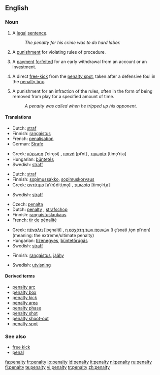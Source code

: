 {{wikipedia}}
==English==

===Noun===
{{en-noun|penalties}}

# A [[legal]] [[sentence]].
#:''The penalty for his crime was to do hard labor.''
# A [[punishment]] for violating rules of procedure.
#{{finance}} A [[payment]] [[forfeit]]ed for an early withdrawal from an account or an investment.
# {{football}} A direct [[free-kick]] from the [[penalty spot]], taken after a defensive foul in the [[penalty box]].
# {{Icehockey}} A punishment for an infraction of the rules, often in the form of being removed from play for a specified amount of time.
#:''A penalty was called when he tripped up his opponent.''

====Translations====
{{trans-top|legal sentence}}
*Dutch: [[straf]] {{f}}
*Finnish: [[rangaistus]]
*French: [[penalisation]] {{f}}
*German: [[Strafe]]
{{trans-mid}}
*Greek: [[κύρωση]] [ˈciro̞si] {{f}}, [[ποινή]] [piˈni] {{f}}, [[τιμωρία]] [timo̞ˈriˌa] {{f}}
*Hungarian: [[büntetés]]
*Swedish: [[straff]] {{n}}
{{trans-bottom}}

{{trans-top|punishment for violating rules of procedure}}
*Dutch: [[straf]] {{f}}
*Finnish: [[sopimussakko]], [[sopimuskorvaus]]
*Greek: [[αντίτιμο]] [aˈ(n)ditiˌmo̞] {{n}}, [[τιμωρία]] [timo̞ˈriˌa] {{f}}
{{trans-mid}}
*Swedish: [[straff]] {{n}}
{{trans-bottom}}

{{trans-top|free-kick in football}}
*Czech: [[penalta]] {{f}}
*Dutch: [[#Dutch|penalty]] {{m}}, [[strafschop]] {{m}}
*Finnish: [[rangaistuslaukaus]]
*French: [[tir de pénalité]] {{m}}
{{trans-mid}}
*Greek: [[πέναλτι]] [ˈpe̞nalti] {{n}}, [[η εσχάτη των ποινών]] [i e̞ˈsxati ˌto̞n piˈno̞n] {{f}} (meaning: the extreme/ultimate penalty)
*Hungarian: [[tizenegyes]], [[büntetőrúgás]]
*Swedish: [[straff]] {{c}}
{{trans-bottom}}

{{trans-top|punishment in ice hockey}}
*Finnish: [[rangaistus]], [[jäähy]]
{{trans-mid}}
*Swedish: [[utvisning]] {{c}}
{{trans-bottom}}

====Derived terms====
*[[penalty arc]]
*[[penalty box]]
*[[penalty kick]]
*[[penalty area]]
*[[penalty phase]]
*[[penalty shot]]
*[[penalty shoot-out]]
*[[penalty spot]]

===See also===
*[[free kick]]
*[[penal]]

[[fa:penalty]]
[[fr:penalty]]
[[io:penalty]]
[[id:penalty]]
[[it:penalty]]
[[nl:penalty]]
[[ru:penalty]]
[[fi:penalty]]
[[te:penalty]]
[[vi:penalty]]
[[tr:penalty]]
[[zh:penalty]]